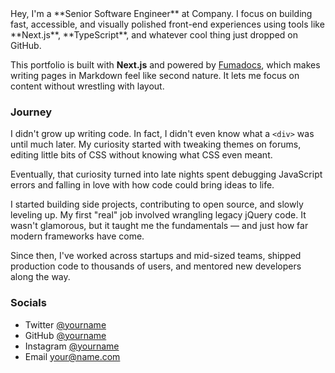 
<MdxLayout title="About" toc={toc}>
Hey, I'm a **Senior Software Engineer** at Company. I focus on building fast, accessible, and visually polished front-end experiences using tools like **Next.js**, **TypeScript**, and whatever cool thing just dropped on GitHub.

This portfolio is built with **Next.js** and powered by [Fumadocs](https://fumadocs.vercel.app/), which makes writing pages in Markdown feel like second nature. It lets me focus on content without wrestling with layout.

### Journey

I didn't grow up writing code. In fact, I didn't even know what a `<div>` was until much later. My curiosity started with tweaking themes on forums, editing little bits of CSS without knowing what CSS even meant.

Eventually, that curiosity turned into late nights spent debugging JavaScript errors and falling in love with how code could bring ideas to life.

I started building side projects, contributing to open source, and slowly leveling up. My first "real" job involved wrangling legacy jQuery code. It wasn't glamorous, but it taught me the fundamentals — and just how far modern frameworks have come.

Since then, I've worked across startups and mid-sized teams, shipped production code to thousands of users, and mentored new developers along the way.

### Socials

- Twitter [@yourname](https://twitter.com/yourname)
- GitHub [@yourname](https://github.com/yourname)
- Instagram [@yourname](https://instagram.com/yourname)
- Email your@name.com
</MdxLayout>